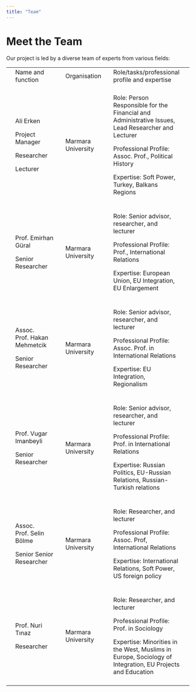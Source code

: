 ```yaml
---
title: "Team"
---
```


# Meet the Team

Our project is led by a diverse team of experts from various fields:

+---+------------------------------+---+--------------------+---+-----------------------------------------------------------------------------------------------------------+---+
|   | Name and function            |   | Organisation       |   | Role/tasks/professional profile and expertise                                                             |   |
+---+------------------------------+---+--------------------+---+-----------------------------------------------------------------------------------------------------------+---+
|   |                              |   |                    |   |                                                                                                           |   |
+---+------------------------------+---+--------------------+---+-----------------------------------------------------------------------------------------------------------+---+
|   | Ali Erken                    |   | Marmara University |   | Role: Person Responsible for the Financial and Administrative Issues, Lead Researcher and Lecturer        |   |
|   |                              |   |                    |   |                                                                                                           |   |
|   | Project Manager              |   |                    |   | Professional Profile: Assoc. Prof., Political History                                                     |   |
|   |                              |   |                    |   |                                                                                                           |   |
|   | Researcher                   |   |                    |   | Expertise: Soft Power, Turkey, Balkans Regions                                                            |   |
|   |                              |   |                    |   |                                                                                                           |   |
|   | Lecturer                     |   |                    |   |                                                                                                           |   |
+---+------------------------------+---+--------------------+---+-----------------------------------------------------------------------------------------------------------+---+
|   |                              |   |                    |   |                                                                                                           |   |
+---+------------------------------+---+--------------------+---+-----------------------------------------------------------------------------------------------------------+---+
|   | Prof. Emirhan Güral          |   | Marmara University |   | Role: Senior advisor, researcher, and lecturer                                                            |   |
|   |                              |   |                    |   |                                                                                                           |   |
|   | Senior Researcher            |   |                    |   | Professional Profile: Prof., International Relations                                                      |   |
|   |                              |   |                    |   |                                                                                                           |   |
|   |                              |   |                    |   | Expertise: European Union, EU Integration, EU Enlargement                                                 |   |
+---+------------------------------+---+--------------------+---+-----------------------------------------------------------------------------------------------------------+---+
|   |                              |   |                    |   |                                                                                                           |   |
+---+------------------------------+---+--------------------+---+-----------------------------------------------------------------------------------------------------------+---+
|   | Assoc. Prof. Hakan Mehmetcik |   | Marmara University |   | Role: Senior advisor, researcher, and lecturer                                                            |   |
|   |                              |   |                    |   |                                                                                                           |   |
|   | Senior Researcher            |   |                    |   | Professional Profile: Assoc. Prof. in International Relations                                             |   |
|   |                              |   |                    |   |                                                                                                           |   |
|   |                              |   |                    |   | Expertise: EU Integration, Regionalism                                                                    |   |
+---+------------------------------+---+--------------------+---+-----------------------------------------------------------------------------------------------------------+---+
|   |                              |   |                    |   |                                                                                                           |   |
+---+------------------------------+---+--------------------+---+-----------------------------------------------------------------------------------------------------------+---+
|   | Prof. Vugar Imanbeyli        |   | Marmara University |   | Role: Senior advisor, researcher, and lecturer                                                            |   |
|   |                              |   |                    |   |                                                                                                           |   |
|   | Senior Researcher            |   |                    |   | Professional Profile: Prof. in International Relations                                                    |   |
|   |                              |   |                    |   |                                                                                                           |   |
|   |                              |   |                    |   | Expertise: Russian Politics, EU-Russian Relations, Russian-Turkish relations                              |   |
+---+------------------------------+---+--------------------+---+-----------------------------------------------------------------------------------------------------------+---+
|   |                              |   |                    |   |                                                                                                           |   |
+---+------------------------------+---+--------------------+---+-----------------------------------------------------------------------------------------------------------+---+
|   | Assoc. Prof. Selin Bölme     |   | Marmara University |   | Role: Researcher, and lecturer                                                                            |   |
|   |                              |   |                    |   |                                                                                                           |   |
|   | Senior Senior Researcher     |   |                    |   | Professional Profile: Assoc. Prof, International Relations                                                |   |
|   |                              |   |                    |   |                                                                                                           |   |
|   |                              |   |                    |   | Expertise: International Relations, Soft Power, US foreign policy                                         |   |
+---+------------------------------+---+--------------------+---+-----------------------------------------------------------------------------------------------------------+---+
|   |                              |   |                    |   |                                                                                                           |   |
+---+------------------------------+---+--------------------+---+-----------------------------------------------------------------------------------------------------------+---+
|   | Prof. Nuri Tınaz             |   | Marmara University |   | Role: Researcher, and lecturer                                                                            |   |
|   |                              |   |                    |   |                                                                                                           |   |
|   | Researcher                   |   |                    |   | Professional Profile: Prof. in Sociology                                                                  |   |
|   |                              |   |                    |   |                                                                                                           |   |
|   |                              |   |                    |   | Expertise: Minorities in the West, Muslims in Europe, Sociology of Integration, EU Projects and Education |   |
+---+------------------------------+---+--------------------+---+-----------------------------------------------------------------------------------------------------------+---+
|   |                              |   |                    |   |                                                                                                           |   |
+---+------------------------------+---+--------------------+---+-----------------------------------------------------------------------------------------------------------+---+
